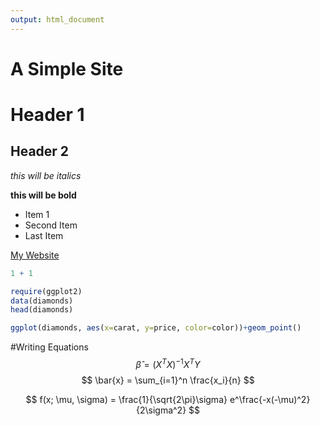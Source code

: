 ```yaml
---
output: html_document
---
```

A Simple Site
===========================

# Header 1

## Header 2

_this will be italics_

__this will be bold__

* Item 1
* Second Item
* Last Item

[My Website](http://www.jaredlander.com)

```r
1 + 1
```

```r
require(ggplot2)
data(diamonds)
head(diamonds)
```

```r
ggplot(diamonds, aes(x=carat, y=price, color=color))+geom_point()
```

#Writing Equations
$$
    \hat{\beta} = (X^TX)^{-1}X^TY
$$
$$
    \bar{x} = \sum_{i=1}^n \frac{x_i}{n}
$$

$$
    f(x; \mu, \sigma) = \frac{1}{\sqrt{2\pi}\sigma} e^\frac{-x(-\mu)^2}{2\sigma^2}
$$
